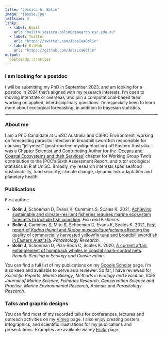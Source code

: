 ```yaml
---
title: "Jessica A. Bolin"
image: "jessie.jpg"
leftsize: 3
links:
  - label: Email
    url: "mailto:jessica.bolin@research.usc.edu.au"
  - label: Twitter
    url: "https://twitter.com/JessieABolin"
  - label: GitHub
    url: "https://github.com/JessicaBolin"
output:
  postcards::trestles
---
```


### I am looking for a postdoc

I will be submitting my PhD in September 2023, and am looking for a postdoc in 2024 that's aligned with my research interests. I'm open to moving interstate or overseas, and join a computational-based team working on applied, interdisciplinary questions. I'm especially keen to learn more about ecological forecasting, in addition to bayesian statistics.

------------------------------------------------------------------------

### About me

I am a PhD Candidate at UniSC Australia and CSIRO Environment, working on forecasting parasitic infection in broadbill swordfish responsible for causing "jellymeat" (post-mortem myoliquefaction) off Eastern Australia. I was a Chapter Scientist and Contributing Author for the ['Oceans and Coastal Ecosystems and their Services'](https://www.ipcc.ch/report/ar6/wg2/) chapter for Working Group Two's contribution to the IPCC's Sixth Assessment Report, and tutor ecological statistics in R at UniSC. Broadly, my research interests span seafood sustainability, food security, climate change, dynamic risk adaptation and planetary health.

### Publications

First author:

-   **Bolin J**, Schoeman D, Evans K, Cummins S, Scales K. 2021, [Achieving sustainable and climate-resilient fisheries requires marine ecosystem forecasts to include fish condition](https://doi.org/10.1111/faf.12569). *Fish and Fisheries*.
-   **Bolin J**, Cummins S, Mitu S, Schoeman D, Evans K, Scales K. 2021, [First report of *Kudoa thunni* and *Kudoa musculoliquefaciens* affecting the quality of commercially harvested yellowfin tuna and broadbill swordfish in Eastern Australia](https://doi.org/10.1007/s00436-021-07206-8). *Parasitology Research*.
-   **Bolin J**, Schoeman D, Piza-Roca C, Scales K. 2020, [A current affair: entanglement of humpback whales in coastal shark-control nets](https://doi.org/10.1002/rse2.133). *Remote Sensing in Ecology and Conservation*.

You can find a full list of my publications on my [Google Scholar](https://scholar.google.com.au/citations?user=ahZht6IAAAAJ&hl=en) page. I'm also keen and available to serve as a reviewer. So far, I have reviewed for *Scientific Reports*, *Marine Biology*, *Methods in Ecology and Evolution*, *ICES Journal of Marine Science*, *Fisheries Research*, *Conservation Science and Practice, Marine Environmental Research*, *Animals* and *Parasitology Research*.

### Talks and graphic designs

You can find most of my recorded talks for conferences, lectures and outreach activities on my [Vimeo](https://vimeo.com/jessicabolin) page. I also enjoy creating posters, infographics, and scientific illustrations for my publications and presentations. Examples are available via my [Flickr](https://www.flickr.com/photos/197049277@N08/) page.
